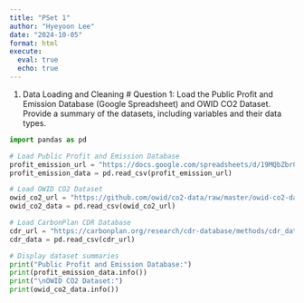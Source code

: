 ```yaml
---
title: "PSet 1"
author: "Hyeyoon Lee"
date: "2024-10-05"
format: html
execute:
  eval: true
  echo: true
---
```


1. Data Loading and Cleaning
# Question 1: Load the Public Profit and Emission Database (Google Spreadsheet) and OWID CO2 Dataset. Provide a summary of the datasets, including variables and their data types.

```python
import pandas as pd

# Load Public Profit and Emission Database
profit_emission_url = "https://docs.google.com/spreadsheets/d/19MQbZbrCu4HpAWe6NU92CioYQ7KE8FvD9vl-r9qSjJg/export?format=csv"
profit_emission_data = pd.read_csv(profit_emission_url)

# Load OWID CO2 Dataset
owid_co2_url = "https://github.com/owid/co2-data/raw/master/owid-co2-data.csv"
owid_co2_data = pd.read_csv(owid_co2_url)

# Load CarbonPlan CDR Database
cdr_url = "https://carbonplan.org/research/cdr-database/methods/cdr_data.csv"
cdr_data = pd.read_csv(cdr_url)

# Display dataset summaries
print("Public Profit and Emission Database:")
print(profit_emission_data.info())
print("\nOWID CO2 Dataset:")
print(owid_co2_data.info())
```
